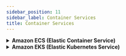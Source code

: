 ```yaml
---
sidebar_position: 11
sidebar_label: Container Services
title: Container Services
---
```


<details>
  <summary> <strong>Amazon ECS (Elastic Container Service)</strong> </summary>

  **What it is:**  
  Amazon ECS is a **fully managed container orchestration service** that allows you to run and scale Docker containers on AWS without needing to manage your own servers.

  **Why it matters:**  
  - Simplifies **containerized application deployment**  
  - Supports **Fargate** for serverless containers (no instance management)  
  - Integrates with SageMaker, Lambda, and other AI pipelines

  **Typical Use Cases:**  
  - Running microservices for AI model inference  
  - Hosting REST APIs that wrap around ML models  
  - Scaling backend services that preprocess ML input data

  [Learn more](https://aws.amazon.com/ecs/)
</details>

<details>
  <summary> <strong>Amazon EKS (Elastic Kubernetes Service)</strong> </summary>

  **What it is:**  
  Amazon EKS is a **fully managed Kubernetes service** that lets you run Kubernetes clusters on AWS without manually configuring the control plane.

  **Why it matters:**  
  - Provides more **flexibility and portability** than ECS  
  - Allows you to run **AI/ML workloads using K8s-native tools** (e.g., Kubeflow, MLflow)  
  - Scales AI model serving and training pipelines using Kubernetes best practices

  **Typical Use Cases:**  
  - Running ML pipelines with Kubeflow on Kubernetes  
  - Managing multi-step model training and deployment workflows  
  - Hosting AI microservices using containers

  [Learn more](https://aws.amazon.com/eks/)
</details>